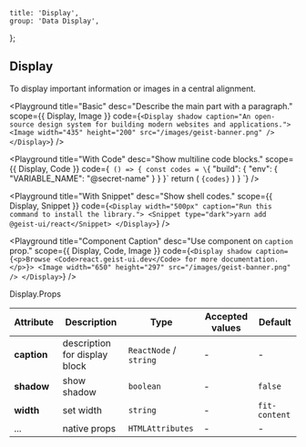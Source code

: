 
	title: 'Display',
	group: 'Data Display',
};

## Display

To display important information or images in a central alignment.

<Playground
	title="Basic"
	desc="Describe the main part with a paragraph."
	scope={{ Display, Image }}
	code={`
  <Display shadow caption="An open-source design system for building modern websites and applications.">
    <Image width="435" height="200" src="/images/geist-banner.png" />
  </Display>
`}
/>

<Playground
	title="With Code"
	desc="Show multiline code blocks."
	scope={{ Display, Code }}
	code={`
() => {
  const codes = \`{
  "build": {
    "env": {
      "VARIABLE_NAME": "@secret-name"
    }
  }
}\`
  return (
    <Display width="500px" caption="Application's build with a defined environment variable.">
      <Code block>{codes}</Code>
    </Display>
  )
}
`}
/>

<Playground
	title="With Snippet"
	desc="Show shell codes."
	scope={{ Display, Snippet }}
	code={`
  <Display width="500px" caption="Run this command to install the library.">
    <Snippet type="dark">yarn add @geist-ui/react</Snippet>
  </Display>
`}
/>

<Playground
	title="Component Caption"
	desc="Use component on `caption` prop."
	scope={{ Display, Code, Image }}
	code={`
  <Display shadow caption={<p>Browse <Code>react.geist-ui.dev</Code> for more documentation.</p>}>
    <Image width="650" height="297" src="/images/geist-banner.png" />
  </Display>
`}
/>

<Attributes edit="/pages/en-us/components/display.mdx">
<Attributes.Title>Display.Props</Attributes.Title>

| Attribute   | Description                   | Type                   | Accepted values | Default       |
| ----------- | ----------------------------- | ---------------------- | --------------- | ------------- |
| **caption** | description for display block | `ReactNode` / `string` | -               | -             |
| **shadow**  | show shadow                   | `boolean`              | -               | `false`       |
| **width**   | set width                     | `string`               | -               | `fit-content` |
| ...         | native props                  | `HTMLAttributes`       | -               | -             |

</Attributes>

